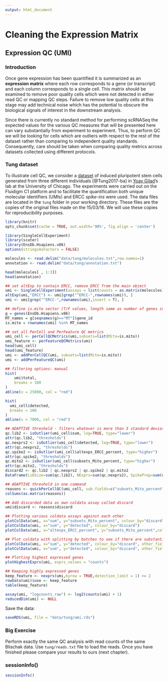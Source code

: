 ```yaml
---
output: html_document
---
```

# Cleaning the Expression Matrix

## Expression QC (UMI) {#exprs-qc}

### Introduction

Once gene expression has been quantified it is summarized as an __expression matrix__ where each row corresponds to a gene (or transcript) and each column corresponds to a single cell. This matrix should be examined to remove poor quality cells which were not detected in either read QC or mapping QC steps. Failure to remove low quality cells at this
stage may add technical noise which has the potential to obscure
the biological signals of interest in the downstream analysis. 

Since there is currently no standard method for performing scRNASeq the expected values for the various QC measures that will be presented here can vary substantially from experiment to experiment. Thus, to perform QC we will be looking for cells which are outliers with respect to the rest of the dataset rather than comparing to independent quality standards. Consequently, care should be taken when comparing quality metrics across datasets collected using different protocols.


### Tung dataset

To illustrate cell QC, we consider a
[dataset](http://jdblischak.github.io/singleCellSeq/analysis/) of
 induced pluripotent stem cells generated from three different individuals [@Tung2017-ba] in [Yoav Gilad](http://giladlab.uchicago.edu/)'s lab at the
University of Chicago. The experiments were carried out on the
Fluidigm C1 platform and to facilitate the quantification both unique
molecular identifiers (UMIs) and ERCC _spike-ins_ were used. The data files are located in the `tung` folder in your working directory. These files are the copies of the original files made on the 15/03/16. We will use these copies for reproducibility purposes.

```r
library(knitr)
opts_chunk$set(cache = TRUE, out.width='90%', fig.align = 'center')
```

```r
library(SingleCellExperiment)
library(scater)
library(EnsDb.Hsapiens.v86)
options(stringsAsFactors = FALSE)
```

```r
molecules <- read.delim("data/tung/molecules.txt",row.names=1)
annotation <- read.delim("data/tung/annotation.txt")
```

```r
head(molecules[ , 1:3])
head(annotation)
```

```r
## set altExp to contain ERCC, remove ERCC from the main object
umi <- SingleCellExperiment(assays = list(counts = as.matrix(molecules)), colData = annotation)
altExp(umi,"ERCC") <- umi[grep("^ERCC-",rownames(umi)), ]
umi <- umi[grep("^ERCC-",rownames(umi),invert = T), ]
```

```r
## define is.mito vector (T/F values, length same as number of genes in the main assay)
g = genes(EnsDb.Hsapiens.v86)
MT_names = g[seqnames(g)=="MT"]$gene_id
is.mito = rownames(umi) %in% MT_names
```

```r
## set all PerCell and PerFeature QC metrics
umi_cell <- perCellQCMetrics(umi,subsets=list(Mito=is.mito))
umi_feature <- perFeatureQCMetrics(umi)
head(umi_cell)
head(umi_feature)
umi <- addPerCellQC(umi, subsets=list(Mito=is.mito))
umi <- addPerFeatureQC(umi)
```

```r
## filtering options: manual 
hist(
    umi$total,
    breaks = 100
)
abline(v = 25000, col = "red")
```

```r
hist(
  umi_cell$detected,
  breaks = 100
)
abline(v = 7000, col = "red")
```

```r
## ADAPTIVE threshold - filters whatever is more than 3 standard deviations away from the mean
qc.lib2 <- isOutlier(umi_cell$sum, log=TRUE, type="lower")
attr(qc.lib2, "thresholds")
qc.nexprs2 <- isOutlier(umi_cell$detected, log=TRUE, type="lower")
attr(qc.nexprs2, "thresholds")
qc.spike2 <- isOutlier(umi_cell$altexps_ERCC_percent, type="higher")
attr(qc.spike2, "thresholds")
qc.mito2 <- isOutlier(umi_cell$subsets_Mito_percent, type="higher")
attr(qc.mito2, "thresholds")
discard2 <- qc.lib2 | qc.nexprs2 | qc.spike2 | qc.mito2
DataFrame(LibSize=sum(qc.lib2), NExprs=sum(qc.nexprs2), SpikeProp=sum(qc.spike2), MitoProp=sum(qc.mito2), Total=sum(discard2))
```

```r
## ADAPTIVE threshold in one command
reasons <- quickPerCellQC(umi_cell, sub.fields=c("subsets_Mito_percent", "altexps_ERCC_percent"))
colSums(as.matrix(reasons))
```

```r
## Add discarded data as own coldata assay called discard
umi$discard <- reasons$discard
```

```r
## Plotting various coldata assays against each other
plotColData(umi, x="sum", y="subsets_Mito_percent", colour_by="discard")
plotColData(umi, x="sum", y="detected", colour_by="discard")
plotColData(umi, x="altexps_ERCC_percent", y="subsets_Mito_percent",colour_by="discard")
```

```r
## Plot coldata with splitting by batches to see if there are substantial differences
plotColData(umi, x="sum", y="detected", colour_by="discard", other_fields = "individual") + facet_wrap(~individual)
plotColData(umi, x="sum", y="detected", colour_by="discard", other_fields = "replicate") + facet_wrap(~replicate)
```

```r
## Plotting highest expressed genes
plotHighestExprs(umi, exprs_values = "counts")
```

```r
## Keeping highly expressed genes
keep_feature <- nexprs(umi,byrow = TRUE,detection_limit = 1) >= 2
rowData(umi)$use <- keep_feature
table(keep_feature)
``` 
 
```r
assay(umi, "logcounts_raw") <- log2(counts(umi) + 1)
reducedDim(umi) <- NULL
```

Save the data:
```r
saveRDS(umi, file = "data/tung/umi.rds")
```

### Big Exercise

Perform exactly the same QC analysis with read counts of the same Blischak data. Use `tung/reads.txt` file to load the reads. Once you have finished please compare your results to ours (next chapter).

### sessionInfo()

```r
sessionInfo()
```
